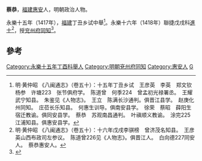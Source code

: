 '''蔡恭'''，[[福建|福建]][[惠安|惠安]]人，明朝政治人物。

永樂十五年（1417年），[[福建|福建]]丁丑乡试中舉<ref>明·黄仲昭 《八闽通志》（卷五十）：十五年丁丑乡试　王彦英　李英　郑文钦　杨参　许塘223　张节俱府学。　陈道曾　何季224　曾孟初光禄署丞。　王耀武宁知县。　朱鉴见《人物志》。　王立　陈满长沙通判。俱晋江县学。　赵庚化州同知。　庄莅长乐知县。　何惠生训导。俱南安县学。　徐荣　蔡昭　薛阳生宿迁教谕。俱同安县学。　蔡恭　苏观南昌通判。　叶禛顺义教谕。　涂完225江浦知县。俱惠安县学。</ref>。永樂十六年（1418年）聯捷戊戌科[[進士|進士]]<ref>明·黄仲昭 《八闽通志》（卷五十）：十六年戊戌李骐榜　曾济茂名知县。　王彦英山西布政司左参议。　陈道曾226见《人物志》。俱晋江人。　白向德227同安人。　蔡恭惠安人。</ref>，授[[兖州府|兖州府]][[同知|同知]]<ref>{{cite web|title=惠安县志 一、古代仕外官吏表|url=http://www.fjsq.gov.cn/showtext.asp?ToBook=3192&index=1887&|publisher=福建省情資料庫|accessdate=2014-04-06|archive-url=https://web.archive.org/web/20140407063938/http://www.fjsq.gov.cn/showtext.asp?ToBook=3192&index=1887&|archive-date=2014-04-07|dead-url=yes}}</ref>。

==參考==
{{Reflist}}
{{明朝人物小作品}}
{{永樂十六年戊戌科殿試金榜}}
{{DEFAULTSORT:Cai蔡}}
[[Category:永樂十五年丁酉科舉人|Category:永樂十五年丁酉科舉人]]
[[Category:明朝兗州府同知|Category:明朝兗州府同知]]
[[Category:惠安人|Category:惠安人]]
[[Category:蔡姓|G]]